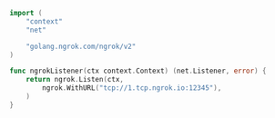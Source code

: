 ```go
import (
	"context"
	"net"

	"golang.ngrok.com/ngrok/v2"
)

func ngrokListener(ctx context.Context) (net.Listener, error) {
	return ngrok.Listen(ctx,
		ngrok.WithURL("tcp://1.tcp.ngrok.io:12345"),
	)
}
```
